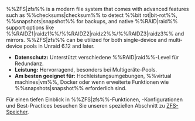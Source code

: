%%ZFS|zfs%% is a modern file system that comes with advanced features such as %%checksums|checksum%% to detect %%bit rot|bit-rot%%, %%snapshots|snapshot%% for backups, and native %%RAID|raid%% support options like %%RAIDZ1|raidz1%%/%%RAIDZ2|raidz2%%/%%RAIDZ3|raidz3%% and mirrors. %%ZFS|zfs%% can be utilized for both single-device and multi-device pools in Unraid 6.12 and later.

- **Datenschutz:** Unterstützt verschiedene %%RAID|raid%%-Level für Redundanz.
- **Leistung:** Hervorragend, besonders bei Multigeräte-Pools.
- **Am besten geeignet für:** Hochleistungsumgebungen, %%virtual machines|vm%%, Docker oder wenn erweiterte Funktionen wie %%snapshots|snapshot%% erforderlich sind.

Für einen tiefen Einblick in %%ZFS|zfs%%-Funktionen, -Konfigurationen und Best-Practices besuchen Sie unseren speziellen Abschnitt zu [ZFS-Speicher](../../../advanced-configurations/optimize-storage/zfs-storage.mdx).
